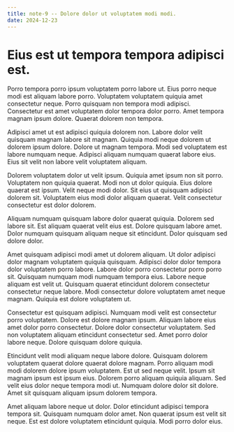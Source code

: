 ```yaml
---
title: note-9 -- Dolore dolor ut voluptatem modi modi.
date: 2024-12-23
---
```


# Eius est ut tempora tempora adipisci est.

Porro tempora porro ipsum voluptatem porro labore ut. Eius porro neque modi est aliquam labore porro. Voluptatem
voluptatem quiquia amet consectetur neque. Porro quisquam non tempora modi adipisci. Consectetur est amet voluptatem
dolor tempora dolor porro. Amet tempora magnam ipsum dolore. Quaerat dolorem non tempora.

Adipisci amet ut est adipisci quiquia dolorem non. Labore dolor velit quisquam magnam labore sit magnam. Quiquia modi
neque dolorem ut dolorem ipsum dolore. Dolore ut magnam tempora. Modi sed voluptatem est labore numquam neque. Adipisci
aliquam numquam quaerat labore eius. Eius sit velit non labore velit voluptatem aliquam.

Dolorem voluptatem dolor ut velit ipsum. Quiquia amet ipsum non sit porro. Voluptatem non quiquia quaerat. Modi non ut
dolor quiquia. Eius dolore quaerat est ipsum. Velit neque modi dolor. Sit eius ut quisquam adipisci dolorem sit.
Voluptatem eius modi dolor aliquam quaerat. Velit consectetur consectetur est dolor dolorem.

Aliquam numquam quisquam labore dolor quaerat quiquia. Dolorem sed labore sit. Est aliquam quaerat velit eius est.
Dolore quisquam labore amet. Dolor numquam quisquam aliquam neque sit etincidunt. Dolor quisquam sed dolore dolor.

Amet quisquam adipisci modi amet ut dolorem aliquam. Ut dolor adipisci dolor magnam voluptatem quiquia quisquam.
Adipisci dolor dolor tempora dolor voluptatem porro labore. Labore dolor porro consectetur porro porro sit. Quisquam
numquam modi numquam tempora eius. Labore neque aliquam est velit ut. Quisquam quaerat etincidunt dolorem consectetur
consectetur neque labore. Modi consectetur dolore voluptatem amet neque magnam. Quiquia est dolore voluptatem ut.

Consectetur est quisquam adipisci. Numquam modi velit est consectetur porro voluptatem. Dolore est dolore magnam ipsum.
Aliquam labore eius amet dolor porro consectetur. Dolore dolor consectetur voluptatem. Sed non voluptatem aliquam
etincidunt consectetur sed. Amet porro dolor labore neque. Dolore quisquam dolore quiquia.

Etincidunt velit modi aliquam neque labore dolore. Quisquam dolorem voluptatem quaerat dolore quaerat dolore magnam.
Porro aliquam modi modi dolorem dolore ipsum voluptatem. Est ut sed neque velit. Ipsum sit magnam ipsum est ipsum eius.
Dolorem porro aliquam quiquia aliquam. Sed velit eius dolor neque tempora modi ut. Numquam dolore dolor sit dolore. Amet
sit quisquam aliquam ipsum dolorem tempora.

Amet aliquam labore neque ut dolor. Dolor etincidunt adipisci tempora tempora sit. Quisquam numquam dolor amet. Non
quaerat ipsum est velit sit neque. Est est dolore voluptatem etincidunt quiquia. Modi porro dolor eius.
